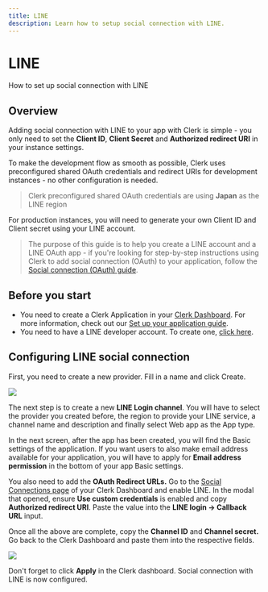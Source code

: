 ---
title: LINE
description: Learn how to setup social connection with LINE.
---

# LINE

How to set up social connection with LINE

## Overview

Adding social connection with LINE to your app with Clerk is simple - you only need to set the **Client ID**, **Client Secret** and **Authorized redirect URI** in your instance settings.

To make the development flow as smooth as possible, Clerk uses preconfigured shared OAuth credentials and redirect URIs for development instances - no other configuration is needed.

> Clerk preconfigured shared OAuth credentials are using **Japan** as the LINE region

For production instances, you will need to generate your own Client ID and Client secret using your LINE account.

> The purpose of this guide is to help you create a LINE account and a LINE OAuth app - if you're looking for step-by-step instructions using Clerk to add social connection (OAuth) to your application, follow the [Social connection (OAuth) guide](https://clerk.com/docs/authentication/social-connections-oauth).

## Before you start

- You need to create a Clerk Application in your [Clerk Dashboard](https://dashboard.clerk.dev/). For more information, check out our [Set up your application guide](/get-started/setup-clerk).
- You need to have a LINE developer account. To create one, [click here](https://developers.line.biz/en/).

## Configuring LINE social connection

First, you need to create a new provider. Fill in a name and click Create.

![](/docs/images/authentication-providers/line/3ad738aa92914c9e778ee4cd861ed0cf5cf34d03-1909x779.png)

The next step is to create a new **LINE Login channel**. You will have to select the provider you created before, the region to provide your LINE service, a channel name and description and finally select Web app as the App type.

In the next screen, after the app has been created, you will find the Basic settings of the application. If you want users to also make email address available for your application, you will have to apply for **Email address permission** in the bottom of your app Basic settings.

You also need to add the **OAuth Redirect URLs.** Go to the [Social Connections page](https://dashboard.clerk.dev/last-active?path=authentication/social) of your Clerk Dashboard and enable LINE. In the modal that opened, ensure **Use custom credentials** is enabled and copy **Authorized redirect URI**. Paste the value into the **LINE login -> Callback URL** input.

Once all the above are complete, copy the **Channel ID** and **Channel secret.** Go back to the Clerk Dashboard and paste them into the respective fields.

![](/docs/images/authentication-providers/line/fcec2741d1d9210fd18ab94415e50253ef7eb77f-1908x782.png)

Don't forget to click **Apply** in the Clerk dashboard. Social connection with LINE is now configured.
